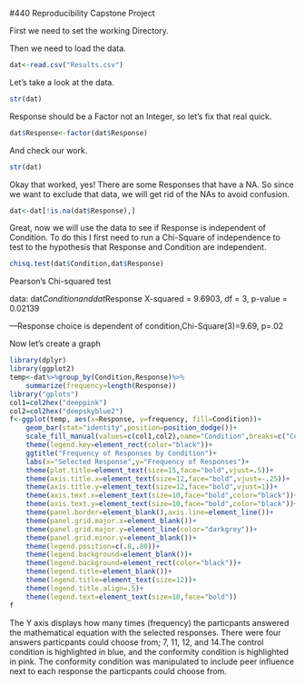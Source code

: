 #440 Reproducibility Capstone Project

<!-- This is an Rmd comment. -->
<!--
You can make comments several lines long by inserting
the text in between the the start and the end of the 
comment.

Comments are where I'll tell you what to do. You should
use the space directly below the comments to do what
the comment asks. You should also describe what you're
doing to make it obvious to the reader so they can
easily follow your logic in a fully reproducible way.
For any statistical tests you run, you should explain
the results in plain English and present the statistics
as you would in an APA style manuscript. For any symbols
you don't know how to use/can't use, feel free to use the name
instead (e.g. alpha)
--> 
First we need to set the working Directory.

<!-- Load the Results.csv data file. -->
Then we need to load the data.
```r
dat<-read.csv("Results.csv")
```

<!-- 
Check the structure. Fix any variables that aren't right.
-->
Let's take a look at the data.
```r
str(dat)
```
Response should be a Factor not an Integer, so let's fix that real quick.
```r
dat$Response<-factor(dat$Response)
```
And check our work.
```r
str(dat)
```
Okay that worked, yes! There are some Responses that have a NA. So since we want to exclude that data, we will get rid of the NAs to avoid confusion. 
```r
dat<-dat[!is.na(dat$Response),]
```
Great, now we will use the data to see if Response is independent of Condition. To do this I first need to run a Chi-Square of independence to test to the hypothesis that Response and Condition are independent.

```r
chisq.test(dat$Condition,dat$Response)
```
Pearson's Chi-squared test

data:  dat$Condition and dat$Response
X-squared = 9.6903, df = 3, p-value = 0.02139

---Response choice is dependent of condition,Chi-Square(3)=9.69, p=.02

Now let's create a graph
```r
library(dplyr)
library(ggplot2)
temp<-dat%>%group_by(Condition,Response)%>%
    summarize(frequency=length(Response))
library("gplots")
col1=col2hex("deeppink")
col2=col2hex("deepskyblue2")
f<-ggplot(temp, aes(x=Response, y=frequency, fill=Condition))+
    geom_bar(stat="identity",position=position_dodge())+
    scale_fill_manual(values=c(col1,col2),name="Condition",breaks=c("Control","Conformity"),labels=c("Control", "Conformity"))+
    theme(legend.key=element_rect(color="black"))+
    ggtitle("Frequency of Responses by Condition")+
    labs(x="Selected Response",y="Frequency of Responses")+
    theme(plot.title=element_text(size=15,face="bold",vjust=.5))+
    theme(axis.title.x=element_text(size=12,face="bold",vjust=-.25))+
    theme(axis.title.y=element_text(size=12,face="bold",vjust=1))+
    theme(axis.text.x=element_text(size=10,face="bold",color="black"))+
    theme(axis.text.y=element_text(size=10,face="bold",color="black"))+
    theme(panel.border=element_blank(),axis.line=element_line())+
    theme(panel.grid.major.x=element_blank())+
    theme(panel.grid.major.y=element_line(color="darkgrey"))+
    theme(panel.grid.minor.y=element_blank())+
    theme(legend.position=c(.8,.80))+
    theme(legend.background=element_blank())+
    theme(legend.background=element_rect(color="black"))+
    theme(legend.title=element_blank())+
    theme(legend.title=element_text(size=12))+
    theme(legend.title.align=.5)+
    theme(legend.text=element_text(size=10,face="bold"))
f
```

The Y axis displays how many times (frequency) the particpants answered the mathematical equation with the selected responses. There were four answers particpants could choose from; 7, 11, 12, and 14.The control condition is highlighted in blue, and the conformity condition is highlighted in pink. The conformity condition was manipulated to include peer influence next to each response the particpants could choose from.